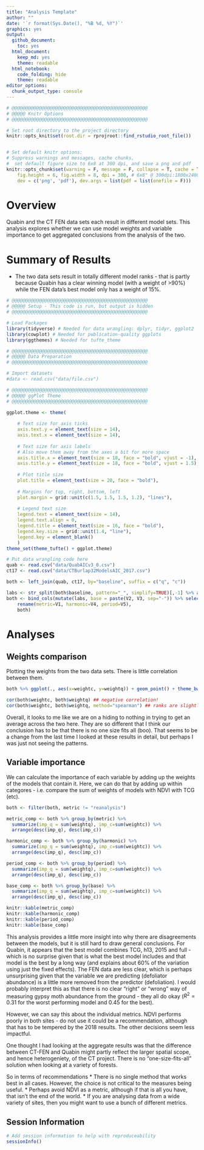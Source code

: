 ```yaml
---
title: "Analysis Template"
author: ""
date: '`r format(Sys.Date(), "%B %d, %Y")`'
graphics: yes
output:
  github_document:
    toc: yes
  html_document:
    keep_md: yes
    theme: readable
  html_notebook:
    code_folding: hide
    theme: readable
editor_options:
  chunk_output_type: console
---
```


```r
# @@@@@@@@@@@@@@@@@@@@@@@@@@@@@@@@@@@@@@@@@@@@@@@@@@
# @@@@@ Knitr Options
# @@@@@@@@@@@@@@@@@@@@@@@@@@@@@@@@@@@@@@@@@@@@@@@@@@

# Set root directory to the project directory
knitr::opts_knit$set(root.dir = rprojroot::find_rstudio_root_file())


# Set default knitr options: 
# Suppress warnings and messages, cache chunks, 
#  set default figure size to 6x8 at 300 dpi, and save a png and pdf
knitr::opts_chunk$set(warning = F, message = F, collapse = T, cache = T,
    fig.height = 6, fig.width = 8, dpi = 300, # 6x8" @ 300dpi:1800x2400=4.3MP
    dev = c('png', 'pdf'), dev.args = list(pdf = list(onefile = F)))

```



# Overview

Quabin and the CT FEN data sets each result in different model sets. This analysis explores whether we can use model weights and variable importance to get aggregated conclusions from the analysis of the two.

# Summary of Results

* The two data sets result in totally different model ranks - that is partly because Quabin has a clear winning model (with a weight of >90%) while the FEN data's best model only has a weight of 15%. 


 

```r

# @@@@@@@@@@@@@@@@@@@@@@@@@@@@@@@@@@@@@@@@@@@@@@@@@@
# @@@@@ Setup - This code is run, but output is hidden
# @@@@@@@@@@@@@@@@@@@@@@@@@@@@@@@@@@@@@@@@@@@@@@@@@@

# Load Packages
library(tidyverse) # Needed for data wrangling: dplyr, tidyr, ggplot2
library(cowplot) # Needed for publication-quality ggplots
library(ggthemes) # Needed for tufte_theme

# @@@@@@@@@@@@@@@@@@@@@@@@@@@@@@@@@@@@@@@@@@@@@@@@@@
# @@@@@ Data Preparation
# @@@@@@@@@@@@@@@@@@@@@@@@@@@@@@@@@@@@@@@@@@@@@@@@@@

# Import datasets
#data <- read.csv("data/file.csv")

# @@@@@@@@@@@@@@@@@@@@@@@@@@@@@@@@@@@@@@@@@@@@@@@@@@
# @@@@@ ggPlot Theme
# @@@@@@@@@@@@@@@@@@@@@@@@@@@@@@@@@@@@@@@@@@@@@@@@@@

ggplot.theme <- theme(
    
    # Text size for axis ticks
    axis.text.y = element_text(size = 14),
    axis.text.x = element_text(size = 14),
    
    # Text size for axis labels
    # Also move them away from the axes a bit for more space
    axis.title.x = element_text(size = 18, face = "bold", vjust = -1),
    axis.title.y = element_text(size = 18, face = "bold", vjust = 1.5),
    
    # Plot title size
    plot.title = element_text(size = 20, face = "bold"),
    
    # Margins for top, right, bottom, left
    plot.margin = grid::unit(c(1.5, 1.5, 1.5, 1.2), "lines"), 
    
    # Legend text size
    legend.text = element_text(size = 14),
    legend.text.align = 0, 
    legend.title = element_text(size = 16, face = "bold"),
    legend.key.size = grid::unit(1.4, "line"),
    legend.key = element_blank()
    )
theme_set(theme_tufte() + ggplot.theme)

```


```r

# Put data wrangling code here
quab <- read.csv("data/QuabAICv3_0.csv")
ct17 <- read.csv("data/CTBurlap32ModelsAIC_2017.csv")

both <- left_join(quab, ct17, by="baseline", suffix = c("q", "c"))

labs <- str_split(both$baseline, pattern="_", simplify=TRUE)[,-1] %>% as.data.frame()
both <- bind_cols(mutate(labs, base = paste(V2, V3, sep="-")) %>% select(-V2, -V3) %>% 
    rename(metric=V1, harmonic=V4, period=V5), 
    both)

```

# Analyses

## Weights comparison

Plotting the weights from the two data sets. There is little correlation between them.

```r
both %>% ggplot(., aes(x=weightc, y=weightq)) + geom_point() + theme_bw()

cor(both$weightc, both$weightq) ## negative correlation!
cor(both$weightc, both$weightq, method="spearman") ## ranks are slightly correlated though
```

Overall, it looks to me like we are on a hiding to nothing in trying to get an average across the two here. They are so different that I think our conclusion has to be that there is no one size fits all (boo). That seems to be a change from the last time I looked at these results in detail, but perhaps I was just not seeing the patterns.

## Variable importance
We can calculate the importance of each variable by adding up the weights of the models that contain it. Here, we can do that by adding up within categores - i.e. compare the sum of weights of models with NDVI with TCG (etc).

```r
both <- filter(both, metric != "reanalysis")

metric_comp <- both %>% group_by(metric) %>% 
  summarize(imp_q = sum(weightq), imp_c=sum(weightc)) %>% 
  arrange(desc(imp_q), desc(imp_c))

harmonic_comp <- both %>% group_by(harmonic) %>% 
  summarize(imp_q = sum(weightq), imp_c=sum(weightc)) %>% 
  arrange(desc(imp_q), desc(imp_c))

period_comp <- both %>% group_by(period) %>% 
  summarize(imp_q = sum(weightq), imp_c=sum(weightc)) %>% 
  arrange(desc(imp_q), desc(imp_c))

base_comp <- both %>% group_by(base) %>% 
  summarize(imp_q = sum(weightq), imp_c=sum(weightc)) %>% 
  arrange(desc(imp_q), desc(imp_c))

knitr::kable(metric_comp)
knitr::kable(harmonic_comp)
knitr::kable(period_comp)
knitr::kable(base_comp)
```


This analysis provides a little more insight into why there are disagreements between the models, but it is still hard to draw general conclusions. For Quabin, it appears that the best model combines TCG, h13, 2015 and full - which is no surprise given that is what the best model includes and that model is the best by a long way (and explains about 60% of the variation using just the fixed effects). The FEN data are less clear, which is perhaps unsurprising given that the variable we are predicting (defoliator abundance) is a little more removed from the predictor (defoliation). I would probably interpret this as that there is no clear "right" or "wrong" way of measuring gypsy moth abundance from the ground - they all do okay ($R^2 = 0.31$  for the worst performing model and $0.45$ for the best). 

However, we can say this about the individual metrics. NDVI performs poorly in both sites - do not use it could be a recommendation, although that has to be tempered by the 2018 results. The other decisions seem less impactful.

One thought I had looking at the aggregate results was that the difference between CT-FEN and Quabin might partly reflect the larger spatial scope, and hence heterogeniety, of the CT project. There is no "one-size-fits-all" solution when looking at a variety of forests.

So in terms of recommendations
* There is no single method that works best in all cases. However, the choice is not critical to the measures being useful.
* Perhaps avoid NDVI as a metric, although if that is all you have, that isn't the end of the world.
* If you are analysing data from a wide variety of sites, then you might want to use a bunch of different metrics.




## Session Information

```r

# Add session information to help with reproduceability
sessionInfo()


```


